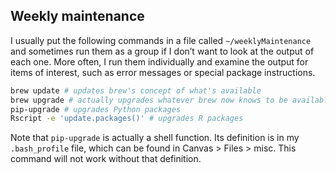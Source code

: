
## Weekly maintenance
I usually put the following commands in a file called `~/weeklyMaintenance` and sometimes run them as a group if I don't want to look at the output of each one. More often, I run them individually and examine the output for items of interest, such as error messages or special package instructions.

```bash
brew update # updates brew's concept of what's available
brew upgrade # actually upgrades whatever brew now knows to be available
pip-upgrade # upgrades Python packages
Rscript -e 'update.packages()' # upgrades R packages
```

Note that `pip-upgrade` is actually a shell function. Its definition is in my `.bash_profile` file, which can be found in Canvas > Files > misc. This command will not work without that definition.

